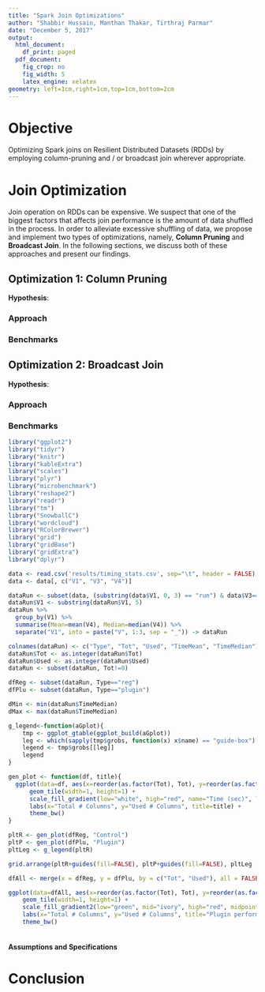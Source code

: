 ```yaml
---
title: "Spark Join Optimizations"
author: "Shabbir Hussain, Manthan Thakar, Tirthraj Parmar"
date: "December 5, 2017"
output:
  html_document:
    df_print: paged
  pdf_document:
    fig_crop: no
    fig_width: 5
    latex_engine: xelatex
geometry: left=1cm,right=1cm,top=1cm,bottom=2cm
---
```


# Objective

Optimizing Spark joins on Resilient Distributed Datasets (RDDs) by employing column-pruning and / or broadcast join wherever appropriate.

# Join Optimization

Join operation on RDDs can be expensive. We suspect that one of the biggest factors that affects join performance is the amount of data shuffled in the process. In order to alleviate excessive shuffling of data, we propose and implement two types of optimizations, namely, **Column Pruning** and **Broadcast Join**. In the following sections, we discuss both of these approaches and present our findings.

## Optimization 1: Column Pruning

**Hypothesis**: 

### Approach

### Benchmarks

## Optimization 2: Broadcast Join

**Hypothesis**:

### Approach

### Benchmarks

```r
library("ggplot2")
library("tidyr")
library("knitr")
library("kableExtra")
library("scales")
library("plyr")
library("microbenchmark")
library("reshape2")
library("readr")
library("tm")
library("SnowballC")
library("wordcloud")
library("RColorBrewer")
library("grid")
library("gridBase")
library("gridExtra")
library("dplyr")
```

```r
data <- read.csv('results/timing_stats.csv', sep="\t", header = FALSE)
data <- data[, c("V1", "V3", "V4")]
```

```r
dataRun <- subset(data, (substring(data$V1, 0, 3) == "run") & data$V3=="real")
dataRun$V1 <- substring(dataRun$V1, 5)
dataRun %>%
  group_by(V1) %>% 
  summarise(Mean=mean(V4), Median=median(V4)) %>%
  separate("V1", into = paste("V", 1:3, sep = "_")) -> dataRun

colnames(dataRun) <- c("Type", "Tot", "Used", "TimeMean", "TimeMedian")
dataRun$Tot <- as.integer(dataRun$Tot)
dataRun$Used <- as.integer(dataRun$Used)
dataRun <- subset(dataRun, Tot!=0)

dfReg <- subset(dataRun, Type=="reg")
dfPlu <- subset(dataRun, Type=="plugin")

dMin <- min(dataRun$TimeMedian)
dMax <- max(dataRun$TimeMedian)

g_legend<-function(aGplot){
    tmp <- ggplot_gtable(ggplot_build(aGplot))
    leg <- which(sapply(tmp$grobs, function(x) x$name) == "guide-box")
    legend <- tmp$grobs[[leg]]
    legend
}

gen_plot <- function(df, title){
  ggplot(data=df, aes(x=reorder(as.factor(Tot), Tot), y=reorder(as.factor(Used), Used), fill=TimeMedian)) +
      geom_tile(width=1, height=1) + 
      scale_fill_gradient(low="white", high="red", name="Time (sec)", limits=c(dMin, dMax)) +
      labs(x="Total # Columns", y="Used # Columns", title=title) + 
      theme_bw()
}
```


```r

pltR <- gen_plot(dfReg, "Control")
pltP <- gen_plot(dfPlu, "Plugin")
pltLeg <- g_legend(pltR)

grid.arrange(pltR+guides(fill=FALSE), pltP+guides(fill=FALSE), pltLeg , ncol=3, widths=c(4,4,1))
```

    
```r
dfAll <- merge(x = dfReg, y = dfPlu, by = c("Tot", "Used"), all = FALSE)

ggplot(data=dfAll, aes(x=reorder(as.factor(Tot), Tot), y=reorder(as.factor(Used), Used), fill=(TimeMedian.y - TimeMedian.x)*100/TimeMedian.x)) +
    geom_tile(width=1, height=1) + 
    scale_fill_gradient2(low="green", mid="ivory", high="red", midpoint=0, name="Time %") +
    labs(x="Total # Columns", y="Used # Columns", title="Plugin performance vs control") + 
    theme_bw()
```

```r
```




#### Assumptions and Specifications

# Conclusion

